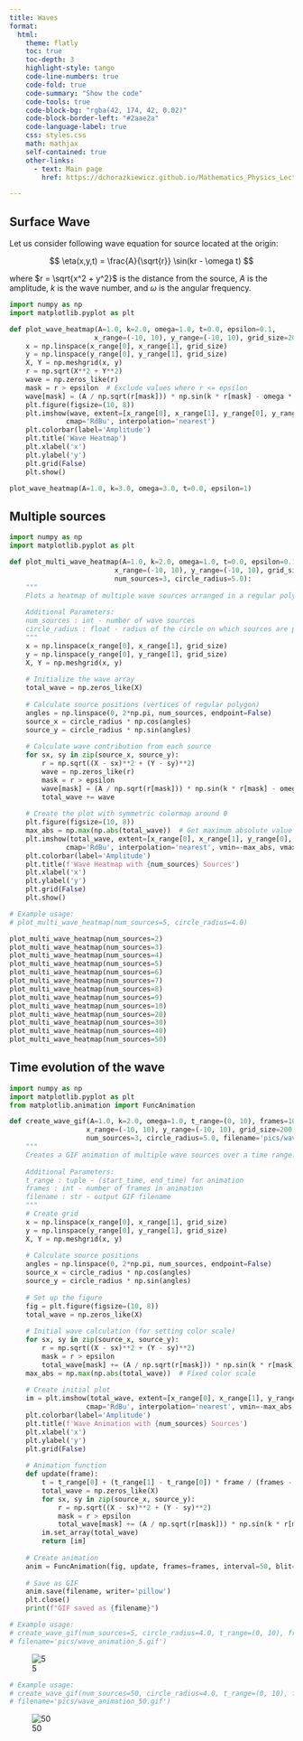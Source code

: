 ```yaml
---
title: Waves
format:
  html:
    theme: flatly
    toc: true
    toc-depth: 3
    highlight-style: tango
    code-line-numbers: true
    code-fold: true
    code-summary: "Show the code"
    code-tools: true
    code-block-bg: "rgba(42, 174, 42, 0.02)"
    code-block-border-left: "#2aae2a"
    code-language-label: true
    css: styles.css
    math: mathjax
    self-contained: true
    other-links:
      - text: Main page
        href: https://dchorazkiewicz.github.io/Mathematics_Physics_Lectures   

---
```


## Surface Wave

Let us consider following wave equation for source located at the origin:

$$
\eta(x,y,t) = \frac{A}{\sqrt{r}} \sin(kr - \omega t)
$$

where $r = \sqrt{x^2 + y^2}$ is the distance from the source, $A$ is the amplitude, $k$ is the wave number, and $\omega$ is the angular frequency.


```python
import numpy as np
import matplotlib.pyplot as plt

def plot_wave_heatmap(A=1.0, k=2.0, omega=1.0, t=0.0, epsilon=0.1, 
                     x_range=(-10, 10), y_range=(-10, 10), grid_size=200):
    x = np.linspace(x_range[0], x_range[1], grid_size)
    y = np.linspace(y_range[0], y_range[1], grid_size)
    X, Y = np.meshgrid(x, y)
    r = np.sqrt(X**2 + Y**2)
    wave = np.zeros_like(r)
    mask = r > epsilon  # Exclude values where r <= epsilon
    wave[mask] = (A / np.sqrt(r[mask])) * np.sin(k * r[mask] - omega * t)
    plt.figure(figsize=(10, 8))
    plt.imshow(wave, extent=[x_range[0], x_range[1], y_range[0], y_range[1]], 
              cmap='RdBu', interpolation='nearest')
    plt.colorbar(label='Amplitude')
    plt.title('Wave Heatmap')
    plt.xlabel('x')
    plt.ylabel('y')
    plt.grid(False)
    plt.show()

plot_wave_heatmap(A=1.0, k=3.0, omega=3.0, t=0.0, epsilon=1)
```

## Multiple sources

```python
import numpy as np
import matplotlib.pyplot as plt

def plot_multi_wave_heatmap(A=1.0, k=2.0, omega=1.0, t=0.0, epsilon=0.1, 
                          x_range=(-10, 10), y_range=(-10, 10), grid_size=200,
                          num_sources=3, circle_radius=5.0):
    """
    Plots a heatmap of multiple wave sources arranged in a regular polygon with 0 at colormap center.
    
    Additional Parameters:
    num_sources : int - number of wave sources
    circle_radius : float - radius of the circle on which sources are placed
    """
    x = np.linspace(x_range[0], x_range[1], grid_size)
    y = np.linspace(y_range[0], y_range[1], grid_size)
    X, Y = np.meshgrid(x, y)
    
    # Initialize the wave array
    total_wave = np.zeros_like(X)
    
    # Calculate source positions (vertices of regular polygon)
    angles = np.linspace(0, 2*np.pi, num_sources, endpoint=False)
    source_x = circle_radius * np.cos(angles)
    source_y = circle_radius * np.sin(angles)
    
    # Calculate wave contribution from each source
    for sx, sy in zip(source_x, source_y):
        r = np.sqrt((X - sx)**2 + (Y - sy)**2)
        wave = np.zeros_like(r)
        mask = r > epsilon
        wave[mask] = (A / np.sqrt(r[mask])) * np.sin(k * r[mask] - omega * t)
        total_wave += wave
    
    # Create the plot with symmetric colormap around 0
    plt.figure(figsize=(10, 8))
    max_abs = np.max(np.abs(total_wave))  # Get maximum absolute value
    plt.imshow(total_wave, extent=[x_range[0], x_range[1], y_range[0], y_range[1]], 
              cmap='RdBu', interpolation='nearest', vmin=-max_abs, vmax=max_abs)
    plt.colorbar(label='Amplitude')
    plt.title(f'Wave Heatmap with {num_sources} Sources')
    plt.xlabel('x')
    plt.ylabel('y')
    plt.grid(False)
    plt.show()

# Example usage:
# plot_multi_wave_heatmap(num_sources=5, circle_radius=4.0)
```

```python
plot_multi_wave_heatmap(num_sources=2)
plot_multi_wave_heatmap(num_sources=3)
plot_multi_wave_heatmap(num_sources=4)
plot_multi_wave_heatmap(num_sources=5)
plot_multi_wave_heatmap(num_sources=6)
plot_multi_wave_heatmap(num_sources=7)
plot_multi_wave_heatmap(num_sources=8)
plot_multi_wave_heatmap(num_sources=9)
plot_multi_wave_heatmap(num_sources=10)
plot_multi_wave_heatmap(num_sources=20)
plot_multi_wave_heatmap(num_sources=30)
plot_multi_wave_heatmap(num_sources=40)
plot_multi_wave_heatmap(num_sources=50)
```

## Time evolution of the wave

```python
import numpy as np
import matplotlib.pyplot as plt
from matplotlib.animation import FuncAnimation

def create_wave_gif(A=1.0, k=2.0, omega=1.0, t_range=(0, 10), frames=100, epsilon=0.1, 
                   x_range=(-10, 10), y_range=(-10, 10), grid_size=200,
                   num_sources=3, circle_radius=5.0, filename='pics/wave_animation.gif'):
    """
    Creates a GIF animation of multiple wave sources over a time range.
    
    Additional Parameters:
    t_range : tuple - (start_time, end_time) for animation
    frames : int - number of frames in animation
    filename : str - output GIF filename
    """
    # Create grid
    x = np.linspace(x_range[0], x_range[1], grid_size)
    y = np.linspace(y_range[0], y_range[1], grid_size)
    X, Y = np.meshgrid(x, y)
    
    # Calculate source positions
    angles = np.linspace(0, 2*np.pi, num_sources, endpoint=False)
    source_x = circle_radius * np.cos(angles)
    source_y = circle_radius * np.sin(angles)
    
    # Set up the figure
    fig = plt.figure(figsize=(10, 8))
    total_wave = np.zeros_like(X)
    
    # Initial wave calculation (for setting color scale)
    for sx, sy in zip(source_x, source_y):
        r = np.sqrt((X - sx)**2 + (Y - sy)**2)
        mask = r > epsilon
        total_wave[mask] += (A / np.sqrt(r[mask])) * np.sin(k * r[mask])
    max_abs = np.max(np.abs(total_wave))  # Fixed color scale
    
    # Create initial plot
    im = plt.imshow(total_wave, extent=[x_range[0], x_range[1], y_range[0], y_range[1]], 
                   cmap='RdBu', interpolation='nearest', vmin=-max_abs, vmax=max_abs)
    plt.colorbar(label='Amplitude')
    plt.title(f'Wave Animation with {num_sources} Sources')
    plt.xlabel('x')
    plt.ylabel('y')
    plt.grid(False)
    
    # Animation function
    def update(frame):
        t = t_range[0] + (t_range[1] - t_range[0]) * frame / (frames - 1)
        total_wave = np.zeros_like(X)
        for sx, sy in zip(source_x, source_y):
            r = np.sqrt((X - sx)**2 + (Y - sy)**2)
            mask = r > epsilon
            total_wave[mask] += (A / np.sqrt(r[mask])) * np.sin(k * r[mask] - omega * t)
        im.set_array(total_wave)
        return [im]
    
    # Create animation
    anim = FuncAnimation(fig, update, frames=frames, interval=50, blit=True)
    
    # Save as GIF
    anim.save(filename, writer='pillow')
    plt.close()
    print(f"GIF saved as {filename}")

# Example usage:
# create_wave_gif(num_sources=5, circle_radius=4.0, t_range=(0, 10), frames=100,
# filename='pics/wave_animation_5.gif')
```

![5](pics/wave_animation_5.gif)


```python
# Example usage:
# create_wave_gif(num_sources=50, circle_radius=4.0, t_range=(0, 10), frames=100,
# filename='pics/wave_animation_50.gif')
```

![50](pics/wave_animation_50.gif)